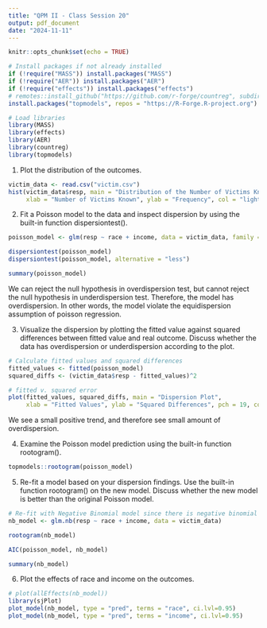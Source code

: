 ```yaml
---
title: "QPM II - Class Session 20"
output: pdf_document
date: "2024-11-11"
---
```


```r
knitr::opts_chunk$set(echo = TRUE)

# Install packages if not already installed
if (!require("MASS")) install.packages("MASS")
if (!require("AER")) install.packages("AER")
if (!require("effects")) install.packages("effects")
# remotes::install_github("https://github.com/r-forge/countreg", subdir="pkg")
install.packages("topmodels", repos = "https://R-Forge.R-project.org")

# Load libraries
library(MASS)
library(effects)
library(AER)
library(countreg)
library(topmodels)
```

(1) Plot the distribution of the outcomes.
```r
victim_data <- read.csv("victim.csv")
hist(victim_data$resp, main = "Distribution of the Number of Victims Known", 
     xlab = "Number of Victims Known", ylab = "Frequency", col = "lightblue", breaks = max(victim_data$resp))

```
(2) Fit a Poisson model to the data and inspect dispersion by using the built-in function dispersiontest().
```r
poisson_model <- glm(resp ~ race + income, data = victim_data, family = poisson)

dispersiontest(poisson_model)
dispersiontest(poisson_model, alternative = "less")

summary(poisson_model)

```
We can reject the null hypothesis in overdispersion test, but cannot reject the null hypothesis in underdispersion test. Therefore, the model has overdispersion. In other words, the model violate the equidispersion assumption of poisson regression.

(3) Visualize the dispersion by plotting the fitted value against squared differences between fitted value and
real outcome. Discuss whether the data has overdispersion or underdispersion according to the plot.
```r
# Calculate fitted values and squared differences
fitted_values <- fitted(poisson_model)
squared_diffs <- (victim_data$resp - fitted_values)^2

# fitted v. squared error
plot(fitted_values, squared_diffs, main = "Dispersion Plot",
     xlab = "Fitted Values", ylab = "Squared Differences", pch = 19, col = "blue")

```
We see a small positive trend, and therefore see small amount of overdispersion.

(4) Examine the Poisson model prediction using the built-in function rootogram().
```r
topmodels::rootogram(poisson_model)

```
(5) Re-fit a model based on your dispersion findings. Use the built-in function rootogram() on the new
model. Discuss whether the new model is better than the original Poisson model.
```r
# Re-fit with Negative Binomial model since there is negative binomial
nb_model <- glm.nb(resp ~ race + income, data = victim_data)

rootogram(nb_model)

AIC(poisson_model, nb_model)

summary(nb_model)
```
(6) Plot the effects of race and income on the outcomes.
```r
# plot(allEffects(nb_model))
library(sjPlot)
plot_model(nb_model, type = "pred", terms = "race", ci.lvl=0.95)
plot_model(nb_model, type = "pred", terms = "income", ci.lvl=0.95)
```
